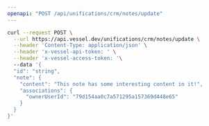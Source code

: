 ```yaml
---
openapi: "POST /api/unifications/crm/notes/update"
---
```


<RequestExample>

```bash Request
curl --request POST \
  --url https://api.vessel.dev/unifications/crm/notes/update \
  --header 'Content-Type: application/json' \
  --header 'x-vessel-api-token: ' \
  --header 'x-vessel-access-token: '\ 
  --data '{
  "id": "string",
  "note": {
    "content": "This note has some interesting content in it!",
    "associations": {
      "ownerUserId": "79d154aa0c7a571295a157369d448e65"
    }
  }
}'
```

</RequestExample>


      